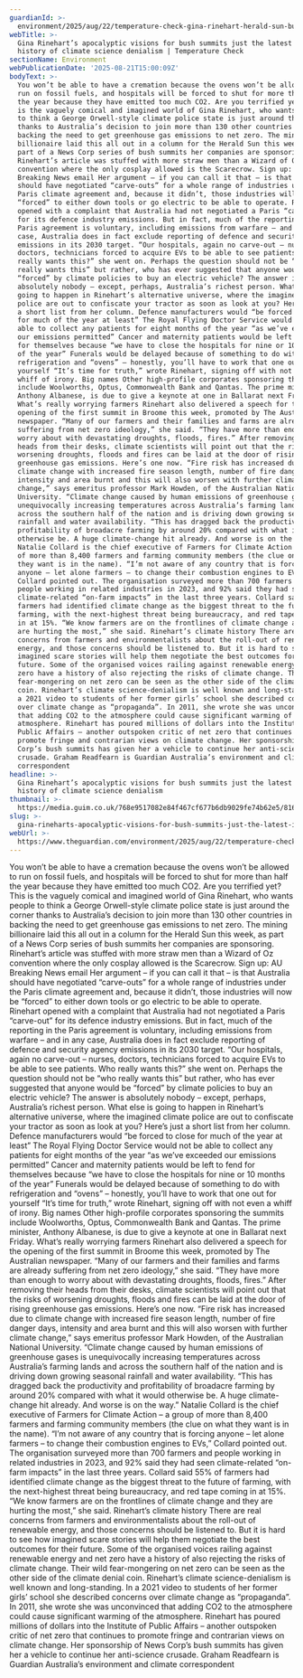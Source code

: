 ```yaml
---
guardianId: >-
  environment/2025/aug/22/temperature-check-gina-rinehart-herald-sun-bush-summit-column
webTitle: >-
  Gina Rinehart’s apocalyptic visions for bush summits just the latest in a
  history of climate science denialism | Temperature Check
sectionName: Environment
webPublicationDate: '2025-08-21T15:00:09Z'
bodyText: >-
  You won’t be able to have a cremation because the ovens won’t be allowed to
  run on fossil fuels, and hospitals will be forced to shut for more than half
  the year because they have emitted too much CO2. Are you terrified yet? This
  is the vaguely comical and imagined world of Gina Rinehart, who wants people
  to think a George Orwell-style climate police state is just around the corner
  thanks to Australia’s decision to join more than 130 other countries in
  backing the need to get greenhouse gas emissions to net zero. The mining
  billionaire laid this all out in a column for the Herald Sun this week, as
  part of a News Corp series of bush summits her companies are sponsoring.
  Rinehart’s article was stuffed with more straw men than a Wizard of Oz
  convention where the only cosplay allowed is the Scarecrow. Sign up: AU
  Breaking News email Her argument – if you can call it that – is that Australia
  should have negotiated “carve-outs” for a whole range of industries under the
  Paris climate agreement and, because it didn’t, those industries will now be
  “forced” to either down tools or go electric to be able to operate. Rinehart
  opened with a complaint that Australia had not negotiated a Paris “carve-out”
  for its defence industry emissions. But in fact, much of the reporting in the
  Paris agreement is voluntary, including emissions from warfare – and in any
  case, Australia does in fact exclude reporting of defence and security agency
  emissions in its 2030 target. “Our hospitals, again no carve-out – nurses,
  doctors, technicians forced to acquire EVs to be able to see patients. Who
  really wants this?” she went on. Perhaps the question should not be “who
  really wants this” but rather, who has ever suggested that anyone would be
  “forced” by climate policies to buy an electric vehicle? The answer is
  absolutely nobody – except, perhaps, Australia’s richest person. What else is
  going to happen in Rinehart’s alternative universe, where the imagined climate
  police are out to confiscate your tractor as soon as look at you? Here’s just
  a short list from her column. Defence manufacturers would “be forced to close
  for much of the year at least” The Royal Flying Doctor Service would not be
  able to collect any patients for eight months of the year “as we’ve exceeded
  our emissions permitted” Cancer and maternity patients would be left to fend
  for themselves because “we have to close the hospitals for nine or 10 months
  of the year” Funerals would be delayed because of something to do with
  refrigeration and “ovens” – honestly, you’ll have to work that one out for
  yourself “It’s time for truth,” wrote Rinehart, signing off with not even a
  whiff of irony. Big names Other high-profile corporates sponsoring the summits
  include Woolworths, Optus, Commonwealth Bank and Qantas. The prime minister,
  Anthony Albanese, is due to give a keynote at one in Ballarat next Friday.
  What’s really worrying farmers Rinehart also delivered a speech for the
  opening of the first summit in Broome this week, promoted by The Australian
  newspaper. “Many of our farmers and their families and farms are already
  suffering from net zero ideology,” she said. “They have more than enough to
  worry about with devastating droughts, floods, fires.” After removing their
  heads from their desks, climate scientists will point out that the risks of
  worsening droughts, floods and fires can be laid at the door of rising
  greenhouse gas emissions. Here’s one now. “Fire risk has increased due to
  climate change with increased fire season length, number of fire danger days,
  intensity and area burnt and this will also worsen with further climate
  change,” says emeritus professor Mark Howden, of the Australian National
  University. “Climate change caused by human emissions of greenhouse gases is
  unequivocally increasing temperatures across Australia’s farming lands and
  across the southern half of the nation and is driving down growing seasonal
  rainfall and water availability. “This has dragged back the productivity and
  profitability of broadacre farming by around 20% compared with what it would
  otherwise be. A huge climate-change hit already. And worse is on the way.”
  Natalie Collard is the chief executive of Farmers for Climate Action – a group
  of more than 8,400 farmers and farming community members (the clue on what
  they want is in the name). “I’m not aware of any country that is forcing
  anyone – let alone farmers – to change their combustion engines to EVs,”
  Collard pointed out. The organisation surveyed more than 700 farmers and
  people working in related industries in 2023, and 92% said they had seen
  climate-related “on-farm impacts” in the last three years. Collard said 55% of
  farmers had identified climate change as the biggest threat to the future of
  farming, with the next-highest threat being bureaucracy, and red tape coming
  in at 15%. “We know farmers are on the frontlines of climate change and they
  are hurting the most,” she said. Rinehart’s climate history There are real
  concerns from farmers and environmentalists about the roll-out of renewable
  energy, and those concerns should be listened to. But it is hard to see how
  imagined scare stories will help them negotiate the best outcomes for their
  future. Some of the organised voices railing against renewable energy and net
  zero have a history of also rejecting the risks of climate change. Their wild
  fear-mongering on net zero can be seen as the other side of the climate denial
  coin. Rinehart’s climate science-denialism is well known and long-standing. In
  a 2021 video to students of her former girls’ school she described concerns
  over climate change as “propaganda”. In 2011, she wrote she was unconvinced
  that adding CO2 to the atmosphere could cause significant warming of the
  atmosphere. Rinehart has poured millions of dollars into the Institute of
  Public Affairs – another outspoken critic of net zero that continues to
  promote fringe and contrarian views on climate change. Her sponsorship of News
  Corp’s bush summits has given her a vehicle to continue her anti-science
  crusade. Graham Readfearn is Guardian Australia’s environment and climate
  correspondent
headline: >-
  Gina Rinehart’s apocalyptic visions for bush summits just the latest in a
  history of climate science denialism
thumbnail: >-
  https://media.guim.co.uk/768e9517082e84f467cf677b6db9029fe74b62e5/816_300_2944_2356/500.jpg
slug: >-
  gina-rineharts-apocalyptic-visions-for-bush-summits-just-the-latest-in-a-history-of-climate-science-denialism-or-temperature-check
webUrl: >-
  https://www.theguardian.com/environment/2025/aug/22/temperature-check-gina-rinehart-herald-sun-bush-summit-column
---
```

You won’t be able to have a cremation because the ovens won’t be allowed to run on fossil fuels, and hospitals will be forced to shut for more than half the year because they have emitted too much CO2. Are you terrified yet? This is the vaguely comical and imagined world of Gina Rinehart, who wants people to think a George Orwell-style climate police state is just around the corner thanks to Australia’s decision to join more than 130 other countries in backing the need to get greenhouse gas emissions to net zero. The mining billionaire laid this all out in a column for the Herald Sun this week, as part of a News Corp series of bush summits her companies are sponsoring. Rinehart’s article was stuffed with more straw men than a Wizard of Oz convention where the only cosplay allowed is the Scarecrow. Sign up: AU Breaking News email Her argument – if you can call it that – is that Australia should have negotiated “carve-outs” for a whole range of industries under the Paris climate agreement and, because it didn’t, those industries will now be “forced” to either down tools or go electric to be able to operate. Rinehart opened with a complaint that Australia had not negotiated a Paris “carve-out” for its defence industry emissions. But in fact, much of the reporting in the Paris agreement is voluntary, including emissions from warfare – and in any case, Australia does in fact exclude reporting of defence and security agency emissions in its 2030 target. “Our hospitals, again no carve-out – nurses, doctors, technicians forced to acquire EVs to be able to see patients. Who really wants this?” she went on. Perhaps the question should not be “who really wants this” but rather, who has ever suggested that anyone would be “forced” by climate policies to buy an electric vehicle? The answer is absolutely nobody – except, perhaps, Australia’s richest person. What else is going to happen in Rinehart’s alternative universe, where the imagined climate police are out to confiscate your tractor as soon as look at you? Here’s just a short list from her column. Defence manufacturers would “be forced to close for much of the year at least” The Royal Flying Doctor Service would not be able to collect any patients for eight months of the year “as we’ve exceeded our emissions permitted” Cancer and maternity patients would be left to fend for themselves because “we have to close the hospitals for nine or 10 months of the year” Funerals would be delayed because of something to do with refrigeration and “ovens” – honestly, you’ll have to work that one out for yourself “It’s time for truth,” wrote Rinehart, signing off with not even a whiff of irony. Big names Other high-profile corporates sponsoring the summits include Woolworths, Optus, Commonwealth Bank and Qantas. The prime minister, Anthony Albanese, is due to give a keynote at one in Ballarat next Friday. What’s really worrying farmers Rinehart also delivered a speech for the opening of the first summit in Broome this week, promoted by The Australian newspaper. “Many of our farmers and their families and farms are already suffering from net zero ideology,” she said. “They have more than enough to worry about with devastating droughts, floods, fires.” After removing their heads from their desks, climate scientists will point out that the risks of worsening droughts, floods and fires can be laid at the door of rising greenhouse gas emissions. Here’s one now. “Fire risk has increased due to climate change with increased fire season length, number of fire danger days, intensity and area burnt and this will also worsen with further climate change,” says emeritus professor Mark Howden, of the Australian National University. “Climate change caused by human emissions of greenhouse gases is unequivocally increasing temperatures across Australia’s farming lands and across the southern half of the nation and is driving down growing seasonal rainfall and water availability. “This has dragged back the productivity and profitability of broadacre farming by around 20% compared with what it would otherwise be. A huge climate-change hit already. And worse is on the way.” Natalie Collard is the chief executive of Farmers for Climate Action – a group of more than 8,400 farmers and farming community members (the clue on what they want is in the name). “I’m not aware of any country that is forcing anyone – let alone farmers – to change their combustion engines to EVs,” Collard pointed out. The organisation surveyed more than 700 farmers and people working in related industries in 2023, and 92% said they had seen climate-related “on-farm impacts” in the last three years. Collard said 55% of farmers had identified climate change as the biggest threat to the future of farming, with the next-highest threat being bureaucracy, and red tape coming in at 15%. “We know farmers are on the frontlines of climate change and they are hurting the most,” she said. Rinehart’s climate history There are real concerns from farmers and environmentalists about the roll-out of renewable energy, and those concerns should be listened to. But it is hard to see how imagined scare stories will help them negotiate the best outcomes for their future. Some of the organised voices railing against renewable energy and net zero have a history of also rejecting the risks of climate change. Their wild fear-mongering on net zero can be seen as the other side of the climate denial coin. Rinehart’s climate science-denialism is well known and long-standing. In a 2021 video to students of her former girls’ school she described concerns over climate change as “propaganda”. In 2011, she wrote she was unconvinced that adding CO2 to the atmosphere could cause significant warming of the atmosphere. Rinehart has poured millions of dollars into the Institute of Public Affairs – another outspoken critic of net zero that continues to promote fringe and contrarian views on climate change. Her sponsorship of News Corp’s bush summits has given her a vehicle to continue her anti-science crusade. Graham Readfearn is Guardian Australia’s environment and climate correspondent
